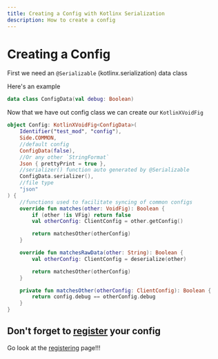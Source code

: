 ```yaml
---
title: Creating a Config with Kotlinx Serialization
description: How to create a config
---
```


# Creating a Config

First we need an `@Serializable` (kotlinx.serialization) data class

Here's an example

```kotlin
data class ConfigData(val debug: Boolean)
```

Now that we have out config class we can create our `KotlinXVoidFig`

```kotlin
object Config: KotlinXVoidFig<ConfigData>(
    Identifier("test_mod", "config"),
    Side.COMMON,
    //default config
    ConfigData(false),
    //Or any other `StringFormat`
    Json { prettyPrint = true },
    //serializer() function auto generated by @Serializable
    ConfigData.serializer(),
    //file type
    "json"
) {
    //functions used to facilitate syncing of common configs
    override fun matches(other: VoidFig): Boolean {
        if (other !is VFig) return false
        val otherConfig: ClientConfig = other.getConfig()

        return matchesOther(otherConfig)
    }

    override fun matchesRawData(other: String): Boolean {
        val otherConfig: ClientConfig = deserialize(other)

        return matchesOther(otherConfig)
    }

    private fun matchesOther(otherConfig: ClientConfig): Boolean {
        return config.debug == otherConfig.debug
    }
}
```

## Don't forget to [register](/voidlib/config/registering) your config

Go look at the [registering](/voidlib/config/registering) page!!!
